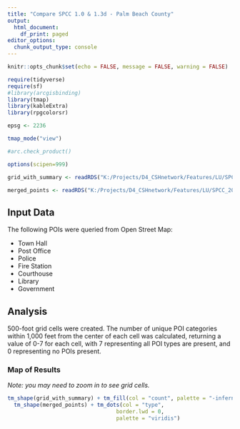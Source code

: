 ```yaml
---
title: "Compare SPCC 1.0 & 1.3d - Palm Beach County"
output:
  html_document:
    df_print: paged
editor_options:
  chunk_output_type: console
---
```


```r

knitr::opts_chunk$set(echo = FALSE, message = FALSE, warning = FALSE)

require(tidyverse)
require(sf)
#library(arcgisbinding)
library(tmap)
library(kableExtra)
library(rpgcolorsr)

epsg <- 2236

tmap_mode("view")

#arc.check_product()

options(scipen=999)

grid_with_summary <- readRDS("K:/Projects/D4_CSHnetwork/Features/LU/SPCC_20/data_prep/demo_data/services_count_overlay/services_count_grid.rds")

merged_points <- readRDS("K:/Projects/D4_CSHnetwork/Features/LU/SPCC_20/data_prep/demo_data/services_count_overlay/services_merged_points.rds")
```

## Input Data

The following POIs were queried from Open Street Map:

-   Town Hall
-   Post Office
-   Police
-   Fire Station
-   Courthouse
-   Library
-   Government

## Analysis

500-foot grid cells were created. The number of unique POI categories within 1,000 feet from the center of each cell was calculated, returning a value of 0-7 for each cell, with 7 representing all POI types are present, and 0 representing no POIs present.

### Map of Results

*Note: you may need to zoom in to see grid cells.*

```r


tm_shape(grid_with_summary) + tm_fill(col = "count", palette = "-inferno") +
  tm_shape(merged_points) + tm_dots(col = "type", 
                                  border.lwd = 0,
                                  palette = "viridis")

```
